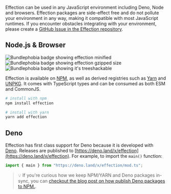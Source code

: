 Effection can be used in any JavaScript environment including Deno, Node and browsers. Effection packages are side-effect free and do not pollute your environment in any way, making it compatible with most JavaScript runtimes.
If you encounter obstacles integrating with your environment, please create a [GitHub Issue in the Effection repository](https://github.com/thefrontside/effection/issues/new).

## Node.js & Browser

<p class="inline-flex space-x-2 my-0">
  <img class="my-0" src="https://badgen.net/bundlephobia/min/effection" alt="Bundlephobia badge showing effection minified" />
  <img class="my-0" src="https://badgen.net/bundlephobia/minzip/effection" alt="Bundlephobia badge showing effection gzipped size" />
  <img class="my-0" src="https://badgen.net/bundlephobia/tree-shaking/effection" alt="Bundlephobia badge showing it's treeshackable" />
</p>

Effection is available on [NPM][npm], as well as derived registries such as [Yarn][yarn] and [UNPKG][unpkg]. It comes with TypeScript types and can be consumed as both ESM and CommonJS.

```bash
# install with npm
npm install effection

# install with yarn
yarn add effection
```

## Deno

Effection has first class support for Deno because it is developed with [Deno](https://deno.land). Releases are published to [https://deno.land/x/effection](https://deno.land/x/effection). For example, to import the `main()` function:

```ts
import { main } from "https://deno.land/x/effection/mod.ts";
```

> 💡 If you're curious how we keep NPM/YARN and Deno packages in-sync, you can [checkout the blog post on how publish Deno packages to NPM.][deno-npm-publish].

[deno-npm-publish]: https://frontside.com/blog/2023-04-27-deno-is-the-easiest-way-to-author-npm-packages/
[unpkg]: https://unpkg.com/effection
[yarn]: https://yarnpkg.com/package?q=effection&name=effection
[npm]: https://www.npmjs.com/package/effection
[bundlephobia]: https://bundlephobia.com/package/effection
